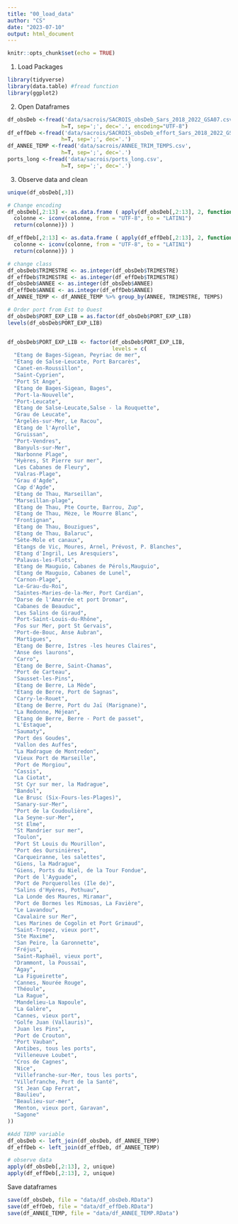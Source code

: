```yaml
---
title: "00_load_data"
author: "CS"
date: "2023-07-10"
output: html_document
---
```


```r
knitr::opts_chunk$set(echo = TRUE)
```


1. Load Packages
```r
library(tidyverse)
library(data.table) #fread function
library(ggplot2)
```


2. Open Dataframes
```r
df_obsDeb <-fread('data/sacrois/SACROIS_obsDeb_Sars_2018_2022_GSA07.csv', 
                 h=T, sep=';', dec='.', encoding="UTF-8")
df_effDeb <-fread('data/sacrois/SACROIS_obsDeb_effort_Sars_2018_2022_GSA07.csv', 
                 h=T, sep=';', dec='.')
df_ANNEE_TEMP <-fread('data/sacrois/ANNEE_TRIM_TEMPS.csv', 
                 h=T, sep=';', dec='.')
ports_long <-fread('data/sacrois/ports_long.csv', 
                 h=T, sep=';', dec='.')

```


3. Observe data and clean
```r

unique(df_obsDeb[,3])

# Change encoding 
df_obsDeb[,2:13] <- as.data.frame ( apply(df_obsDeb[,2:13], 2, function(colonne){
  colonne <- iconv(colonne, from = "UTF-8", to = "LATIN1")
  return(colonne)}) )

df_effDeb[,2:13] <- as.data.frame ( apply(df_effDeb[,2:13], 2, function(colonne){
  colonne <- iconv(colonne, from = "UTF-8", to = "LATIN1")
  return(colonne)}) )

# change class
df_obsDeb$TRIMESTRE <- as.integer(df_obsDeb$TRIMESTRE)
df_effDeb$TRIMESTRE <- as.integer(df_effDeb$TRIMESTRE)
df_obsDeb$ANNEE <- as.integer(df_obsDeb$ANNEE)
df_effDeb$ANNEE <- as.integer(df_effDeb$ANNEE)
df_ANNEE_TEMP <- df_ANNEE_TEMP %>% group_by(ANNEE, TRIMESTRE, TEMPS)

# Order port from Est to Ouest
df_obsDeb$PORT_EXP_LIB = as.factor(df_obsDeb$PORT_EXP_LIB)
levels(df_obsDeb$PORT_EXP_LIB)


df_obsDeb$PORT_EXP_LIB <- factor(df_obsDeb$PORT_EXP_LIB, 
                                 levels = c(
  "Etang de Bages-Sigean, Peyriac de mer",
  "Etang de Salse-Leucate, Port Barcarès",
  "Canet-en-Roussillon",
  "Saint-Cyprien",
  "Port St Ange",
  "Etang de Bages-Sigean, Bages",
  "Port-la-Nouvelle",
  "Port-Leucate",
  "Etang de Salse-Leucate,Salse - la Rouquette",
  "Grau de Leucate",
  "Argelès-sur-Mer, Le Racou",
  "Etang de l'Ayrolle",
  "Gruissan",
  "Port-Vendres",
  "Banyuls-sur-Mer",
  "Narbonne Plage",
  "Hyères, St Pierre sur mer",
  "Les Cabanes de Fleury",
  "Valras-Plage",
  "Grau d'Agde",
  "Cap d'Agde",
  "Etang de Thau, Marseillan",
  "Marseillan-plage",
  "Etang de Thau, Pte Courte, Barrou, Zup",
  "Etang de Thau, Mèze, le Mourre Blanc",
  "Frontignan",
  "Etang de Thau, Bouzigues",
  "Etang de Thau, Balaruc",
  "Sète-Mole et canaux",
  "Etangs de Vic, Moures, Arnel, Prévost, P. Blanches",
  "Etang d'Ingril, Les Aresquiers",
  "Palavas-les-Flots",
  "Etang de Mauguio, Cabanes de Pérols,Mauguio",
  "Etang de Mauguio, Cabanes de Lunel",
  "Carnon-Plage",
  "Le-Grau-du-Roi",
  "Saintes-Maries-de-la-Mer, Port Cardian",
  "Darse de l'Amarrée et port Dromar",
  "Cabanes de Beauduc",
  "Les Salins de Giraud",
  "Port-Saint-Louis-du-Rhône",
  "Fos sur Mer, port St Gervais",
  "Port-de-Bouc, Anse Aubran",
  "Martigues",
  "Etang de Berre, Istres -les heures Claires",
  "Anse des laurons",
  "Carro",
  "Etang de Berre, Saint-Chamas",
  "Port de Carteau",
  "Sausset-les-Pins",
  "Etang de Berre, La Mède",
  "Etang de Berre, Port de Sagnas",
  "Carry-le-Rouet",
  "Etang de Berre, Port du Jaï (Marignane)",
  "La Redonne, Méjean",
  "Etang de Berre, Berre - Port de passet",
  "L'Estaque",
  "Saumaty",
  "Port des Goudes",
  "Vallon des Auffes",
  "La Madrague de Montredon",
  "Vieux Port de Marseille",
  "Port de Morgiou",
  "Cassis",
  "La Ciotat",
  "St Cyr sur mer, la Madrague",
  "Bandol",
  "Le Brusc (Six-Fours-les-Plages)",
  "Sanary-sur-Mer",
  "Port de la Coudoulière",
  "La Seyne-sur-Mer",
  "St Elme",
  "St Mandrier sur mer",
  "Toulon",
  "Port St Louis du Mourillon",
  "Port des Oursinières",
  "Carqueiranne, les salettes",
  "Giens, la Madrague",
  "Giens, Ports du Niel, de la Tour Fondue",
  "Port de l'Ayguade",
  "Port de Porquerolles (Ile de)",
  "Salins d'Hyères, Pothuau",
  "La Londe des Maures, Miramar",
  "Port de Bormes les Mimosas, La Favière",
  "Le Lavandou",
  "Cavalaire sur Mer",
  "Les Marines de Cogolin et Port Grimaud",
  "Saint-Tropez, vieux port",
  "Ste Maxime",
  "San Peire, la Garonnette",
  "Fréjus",
  "Saint-Raphaël, vieux port",
  "Drammont, la Poussai",
  "Agay",
  "La Figueirette",
  "Cannes, Nourée Rouge",
  "Théoule",
  "La Rague",
  "Mandelieu-La Napoule",
  "La Galère",
  "Cannes, vieux port",
  "Golfe Juan (Vallauris)",
  "Juan les Pins",
  "Port de Crouton",
  "Port Vauban",
  "Antibes, tous les ports",
  "Villeneuve Loubet",
  "Cros de Cagnes",
  "Nice",
  "Villefranche-sur-Mer, tous les ports",
  "Villefranche, Port de la Santé",
  "St Jean Cap Ferrat",
  "Baulieu",
  "Beaulieu-sur-mer",
  "Menton, vieux port, Garavan",
  "Sagone"
))

#Add TEMP variable
df_obsDeb <- left_join(df_obsDeb, df_ANNEE_TEMP)
df_effDeb <- left_join(df_effDeb, df_ANNEE_TEMP)

# observe data 
apply(df_obsDeb[,2:13], 2, unique)
apply(df_effDeb[,2:13], 2, unique)

```

Save dataframes
```r
save(df_obsDeb, file = "data/df_obsDeb.RData")
save(df_effDeb, file = "data/df_effDeb.RData")
save(df_ANNEE_TEMP, file = "data/df_ANNEE_TEMP.RData")

```



